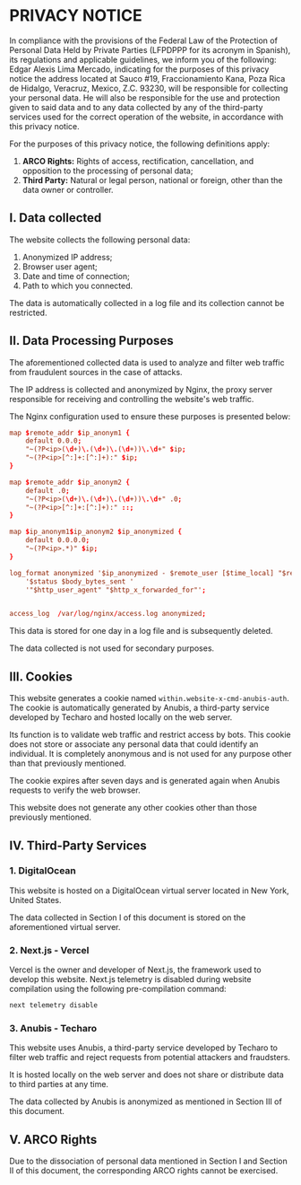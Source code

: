 
# PRIVACY NOTICE

In compliance with the provisions of the Federal Law of the Protection of
Personal Data Held by Private Parties (LFPDPPP for its acronym in Spanish), its
regulations and applicable guidelines, we inform you of the following: Edgar
Alexis Lima Mercado, indicating for the purposes of this privacy notice the
address located at Sauco #19, Fraccionamiento Kana, Poza Rica de Hidalgo,
Veracruz, Mexico, Z.C. 93230, will be responsible for collecting your personal
data. He will also be responsible for the use and protection given to said data
and to any data collected by any of the third-party services used for the
correct operation of the website, in accordance with this privacy notice.

For the purposes of this privacy notice, the following definitions apply:

1. **ARCO Rights:** Rights of access, rectification, cancellation, and
opposition to the processing of personal data;
4. **Third Party:** Natural or legal person, national or foreign, other than the
data owner or controller.

## I. Data collected
The website collects the following personal data:

1. Anonymized IP address;
2. Browser user agent;
3. Date and time of connection;
4. Path to which you connected.

The data is automatically collected in a log file and its collection cannot be
restricted.

## II. Data Processing Purposes
The aforementioned collected data is used to analyze and filter web traffic from
fraudulent sources in the case of attacks.

The IP address is collected and anonymized by Nginx, the proxy server
responsible for receiving and controlling the website's web traffic.

The Nginx configuration used to ensure these purposes is presented below:

```conf
map $remote_addr $ip_anonym1 {
    default 0.0.0;
    "~(?P<ip>(\d+)\.(\d+)\.(\d+))\.\d+" $ip;
    "~(?P<ip>[^:]+:[^:]+):" $ip;
}

map $remote_addr $ip_anonym2 {
    default .0;
    "~(?P<ip>(\d+)\.(\d+)\.(\d+))\.\d+" .0;
    "~(?P<ip>[^:]+:[^:]+):" ::;
}

map $ip_anonym1$ip_anonym2 $ip_anonymized {
    default 0.0.0.0;
    "~(?P<ip>.*)" $ip;
}

log_format anonymized '$ip_anonymized - $remote_user [$time_local] "$request" '
    '$status $body_bytes_sent '
    '"$http_user_agent" "$http_x_forwarded_for"';


access_log  /var/log/nginx/access.log anonymized;
```
This data is stored for one day in a log file and is subsequently deleted.

The data collected is not used for secondary purposes.

## III. Cookies
This website generates a cookie named `within.website-x-cmd-anubis-auth`. The
cookie is automatically generated by Anubis, a third-party service developed by
Techaro and hosted locally on the web server.

Its function is to validate web traffic and restrict access by bots. This cookie
does not store or associate any personal data that could identify an individual.
It is completely anonymous and is not used for any purpose other than that
previously mentioned.

The cookie expires after seven days and is generated again when Anubis requests
to verify the web browser.

This website does not generate any other cookies other than those previously
mentioned.

## IV. Third-Party Services
### 1. DigitalOcean
This website is hosted on a DigitalOcean virtual server located in New York,
United States.

The data collected in Section I of this document is stored on the aforementioned
virtual server.

### 2. Next.js - Vercel
Vercel is the owner and developer of Next.js, the framework used to develop this
website. Next.js telemetry is disabled during website compilation using the
following pre-compilation command:

```bash
next telemetry disable
```

### 3. Anubis - Techaro
This website uses Anubis, a third-party service developed by Techaro to filter
web traffic and reject requests from potential attackers and fraudsters.

It is hosted locally on the web server and does not share or distribute data to
third parties at any time.

The data collected by Anubis is anonymized as mentioned in Section III of this
document.

## V. ARCO Rights
Due to the dissociation of personal data mentioned in Section I and Section II
of this document, the corresponding ARCO rights cannot be exercised.
